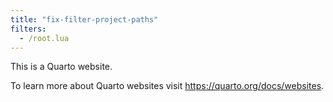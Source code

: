 ```yaml
---
title: "fix-filter-project-paths"
filters:
  - /root.lua
---
```


This is a Quarto website.

To learn more about Quarto websites visit <https://quarto.org/docs/websites>.
